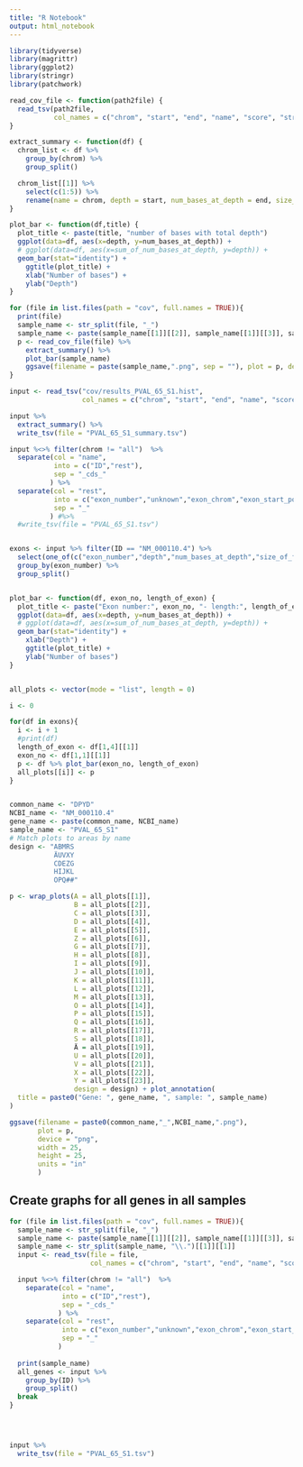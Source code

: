 ```yaml
---
title: "R Notebook"
output: html_notebook
---
```



```r
library(tidyverse)
library(magrittr)
library(ggplot2)
library(stringr)
library(patchwork)
```


```r
read_cov_file <- function(path2file) {
  read_tsv(path2file, 
           col_names = c("chrom", "start", "end", "name", "score", "strand","depth","num_bases_at_depth","size_of_feature","pros_of_A_at_depth"))
}

extract_summary <- function(df) {
  chrom_list <- df %>% 
    group_by(chrom) %>% 
    group_split()

  chrom_list[[1]] %>% 
    select(c(1:5)) %>% 
    rename(name = chrom, depth = start, num_bases_at_depth = end, size_of_feature = name, pros_of_A_at_depth = score)
}

plot_bar <- function(df,title) {
  plot_title <- paste(title, "number of bases with total depth")
  ggplot(data=df, aes(x=depth, y=num_bases_at_depth)) +
  # ggplot(data=df, aes(x=sum_of_num_bases_at_depth, y=depth)) +
  geom_bar(stat="identity") + 
    ggtitle(plot_title) +
    xlab("Number of bases") + 
    ylab("Depth")
}

for (file in list.files(path = "cov", full.names = TRUE)){
  print(file)
  sample_name <- str_split(file, "_")
  sample_name <- paste(sample_name[[1]][[2]], sample_name[[1]][[3]], sample_name[[1]][[4]], sep = "_")
  p <- read_cov_file(file) %>% 
    extract_summary() %>% 
    plot_bar(sample_name)
    ggsave(filename = paste(sample_name,".png", sep = ""), plot = p, device = "png")
}

```


```r
input <- read_tsv("cov/results_PVAL_65_S1.hist", 
                  col_names = c("chrom", "start", "end", "name", "score", "strand","depth","num_bases_at_depth","size_of_feature","pros_of_A_at_depth"))

input %>% 
  extract_summary() %>% 
  write_tsv(file = "PVAL_65_S1_summary.tsv")  

input %<>% filter(chrom != "all")  %>% 
  separate(col = "name",
           into = c("ID","rest"),
           sep = "_cds_"
          ) %>% 
  separate(col = "rest",
           into = c("exon_number","unknown","exon_chrom","exon_start_pos","exon_strand"),
           sep = "_"
          ) #%>% 
  #write_tsv(file = "PVAL_65_S1.tsv")


exons <- input %>% filter(ID == "NM_000110.4") %>% 
  select(one_of(c("exon_number","depth","num_bases_at_depth","size_of_feature","pros_of_A_at_depth"))) %>% 
  group_by(exon_number) %>% 
  group_split()


plot_bar <- function(df, exon_no, length_of_exon) {
  plot_title <- paste("Exon number:", exon_no, "- length:", length_of_exon)
  ggplot(data=df, aes(x=depth, y=num_bases_at_depth)) +
  # ggplot(data=df, aes(x=sum_of_num_bases_at_depth, y=depth)) +
  geom_bar(stat="identity") + 
    xlab("Depth") + 
    ggtitle(plot_title) +
    ylab("Number of bases")
}


all_plots <- vector(mode = "list", length = 0)

i <- 0

for(df in exons){
  i <- i + 1
  #print(df)
  length_of_exon <- df[1,4][[1]]
  exon_no <- df[1,1][[1]]
  p <- df %>% plot_bar(exon_no, length_of_exon)
  all_plots[[i]] <- p
}


common_name <- "DPYD"
NCBI_name <- "NM_000110.4"
gene_name <- paste(common_name, NCBI_name)
sample_name <- "PVAL_65_S1"
# Match plots to areas by name
design <- "ABMRS
           ÄUVXY
           CDEZG
           HIJKL
           OPQ##"

p <- wrap_plots(A = all_plots[[1]],
                B = all_plots[[2]],
                C = all_plots[[3]],
                D = all_plots[[4]],                
                E = all_plots[[5]],                
                Z = all_plots[[6]],
                G = all_plots[[7]],                
                H = all_plots[[8]],                
                I = all_plots[[9]],
                J = all_plots[[10]],
                K = all_plots[[11]],                
                L = all_plots[[12]],
                M = all_plots[[13]],
                O = all_plots[[14]],
                P = all_plots[[15]],
                Q = all_plots[[16]],
                R = all_plots[[17]],
                S = all_plots[[18]],
                Ä = all_plots[[19]],
                U = all_plots[[20]],
                V = all_plots[[21]],
                X = all_plots[[22]],
                Y = all_plots[[23]],
                design = design) + plot_annotation(
  title = paste0("Gene: ", gene_name, ", sample: ", sample_name)
)

ggsave(filename = paste0(common_name,"_",NCBI_name,".png"), 
       plot = p, 
       device = "png",
       width = 25,
       height = 25,
       units = "in"
       )


```


## Create graphs for all genes in all samples

```r

for (file in list.files(path = "cov", full.names = TRUE)){
  sample_name <- str_split(file, "_")
  sample_name <- paste(sample_name[[1]][[2]], sample_name[[1]][[3]], sample_name[[1]][[4]], sep = "_")
  sample_name <- str_split(sample_name, "\\.")[[1]][[1]]
  input <- read_tsv(file = file, 
                    col_names = c("chrom", "start", "end", "name", "score", "strand","depth","num_bases_at_depth","size_of_feature","pros_of_A_at_depth"))

  input %<>% filter(chrom != "all")  %>% 
    separate(col = "name",
             into = c("ID","rest"),
             sep = "_cds_"
            ) %>% 
    separate(col = "rest",
             into = c("exon_number","unknown","exon_chrom","exon_start_pos","exon_strand"),
             sep = "_"
            ) 
  
  print(sample_name)
  all_genes <- input %>% 
    group_by(ID) %>% 
    group_split()
  break
}





```


```r
input %>% 
  write_tsv(file = "PVAL_65_S1.tsv")
```



